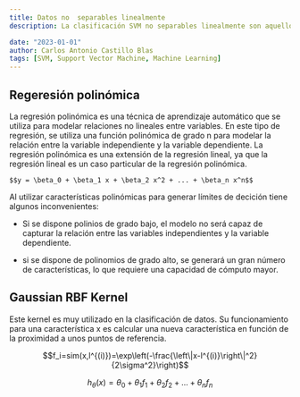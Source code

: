 ```yaml
---
title: Datos no  separables linealmente
description: La clasificación SVM no separables linealmente son aquellos datos que no se pueden separar con una línea recta. En este caso, se utiliza una función de coste para penalizar los errores y se busca el hiperplano que minimice la función de coste.

date: "2023-01-01"
author: Carlos Antonio Castillo Blas
tags: [SVM, Support Vector Machine, Machine Learning]
---
```


## Regeresión polinómica

La regresión polinómica es una técnica de aprendizaje automático que se utiliza para modelar relaciones no lineales entre variables. En este tipo de regresión, se utiliza una función polinómica de grado n para modelar la relación entre la variable independiente y la variable dependiente. La regresión polinómica es una extensión de la regresión lineal, ya que la regresión lineal es un caso particular de la regresión polinómica.

<FormCard>

    $$y = \beta_0 + \beta_1 x + \beta_2 x^2 + ... + \beta_n x^n$$

</FormCard>

Al utilizar características polinómicas para generar límites de decición tiene algunos inconvenientes:

- Si se dispone polinios de grado bajo, el modelo no será capaz de capturar la relación entre las variables independientes y la variable dependiente.

- si se dispone de polinomios de grado alto, se generará un gran número de características, lo que requiere una capacidad de cómputo mayor.

## Gaussian RBF Kernel

Este kernel es muy utilizado en la clasificación de datos. Su funcionamiento para una característica x es calcular una nueva característica en función de la proximidad a unos puntos de referencia.

<FormCard>

$$f_i=sim(x,l^{(i)})=\exp\left(-\frac{\left\|x-l^{(i)}\right\|^2}{2\sigma^2}\right)$$

$$h_\theta(x)= \theta_0 + \theta_1 f_1 + \theta_2 f_2 + ... + \theta_n f_n$$

</FormCard>
